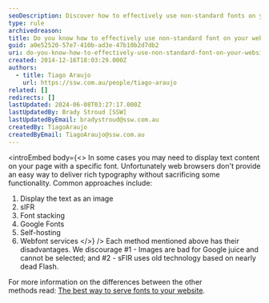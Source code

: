 ```yaml
---
seoDescription: Discover how to effectively use non-standard fonts on your website, exploring various methods including display as an image, sIFR, font stacking, Google Fonts, self-hosting, and Webfont services.
type: rule
archivedreason:
title: Do you know how to effectively use non-standard font on your website?
guid: a0e52520-57e7-410b-ad3e-47b10b2d7db2
uri: do-you-know-how-to-effectively-use-non-standard-font-on-your-website
created: 2014-12-16T18:03:29.000Z
authors:
  - title: Tiago Araujo
    url: https://ssw.com.au/people/tiago-araujo
related: []
redirects: []
lastUpdated: 2024-06-08T03:27:17.000Z
lastUpdatedBy: Brady Stroud [SSW]
lastUpdatedByEmail: bradystroud@ssw.com.au
createdBy: TiagoAraujo
createdByEmail: TiagoAraujo@ssw.com.au
---
```


<introEmbed
  body={<>
In some cases you may need to display text content on your page with a specific font. Unfortunately web browsers don't provide an easy way to deliver rich typography without sacrificing some functionality. Common approaches include:

1. Display the text as an image
2. sIFR
3. Font stacking
4. Google Fonts
5. Self-hosting
6. Webfont services
  </>}
/>
Each method mentioned above has their disadvantages. We discourage #1 - Images are bad for Google juice and cannot be selected; and #2 - sFIR uses old technology based on nearly dead Flash.

For more information on the differences between the other methods read: [The best way to serve fonts to your website](http://www.webdesignerdepot.com/2014/03/the-best-way-to-serve-fonts-to-your-website/).
